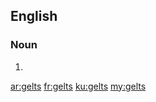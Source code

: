 ==English==

===Noun===
{{head|en|noun plural form}}

# {{plural of|gelt|lang=en}}

[[ar:gelts]]
[[fr:gelts]]
[[ku:gelts]]
[[my:gelts]]